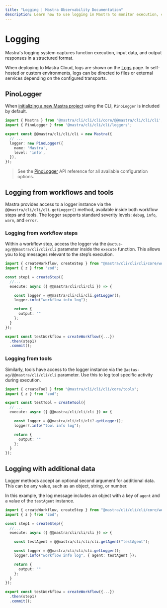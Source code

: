 ```yaml
---
title: "Logging | Mastra Observability Documentation"
description: Learn how to use logging in Mastra to monitor execution, capture application behavior, and improve the accuracy of AI applications.
---
```


# Logging

Mastra's logging system captures function execution, input data, and output responses in a structured format.

When deploying to Mastra Cloud, logs are shown on the [Logs](../@@mastra/cli/cli/cli-cloud/observability.mdx) page. In self-hosted or custom environments, logs can be directed to files or external services depending on the configured transports.

## PinoLogger

When [initializing a new Mastra project](../getting-started/installation.mdx) using the CLI, `PinoLogger` is included by default.

```typescript filename="src/@@mastra/cli/cli/cli/index.ts" showLineNumbers copy
import { Mastra } from '@mastra/cli/cli/cli/core/@@mastra/cli/cli/cli';
import { PinoLogger } from '@mastra/cli/cli/cli/loggers';

export const @@mastra/cli/cli/cli = new Mastra({
  // ...
  logger: new PinoLogger({
    name: 'Mastra',
    level: 'info',
  }),
});
```

> See the [PinoLogger](../../reference/observability/logger.mdx) API reference for all available configuration options.

## Logging from workflows and tools

Mastra provides access to a logger instance via the `@@mastra/cli/cli/cli.getLogger()` method, available inside both workflow steps and tools. The logger supports standard severity levels: `debug`, `info`, `warn`, and `error`.

### Logging from workflow steps

Within a workflow step, access the logger via the `@actus-ag/@@mastra/cli/cli/cli` parameter inside the `execute` function. This allows you to log messages relevant to the step’s execution.


```typescript {8-9} filename="src/@@mastra/cli/cli/cli/workflows/test-workflow.ts" showLineNumbers copy
import { createWorkflow, createStep } from "@mastra/cli/cli/cli/core/workflows";
import { z } from "zod";

const step1 = createStep({
  //...
  execute: async ({ @@mastra/cli/cli/cli }) => {

    const logger = @@mastra/cli/cli/cli.getLogger();
    logger.info("workflow info log");

    return {
      output: ""
    };
  }
});

export const testWorkflow = createWorkflow({...})
  .then(step1)
  .commit();
```

### Logging from tools

Similarly, tools have access to the logger instance via the `@actus-ag/@@mastra/cli/cli/cli` parameter. Use this to log tool specific activity during execution.

```typescript {8-9} filename="src/@@mastra/cli/cli/cli/tools/test-tool.ts" showLineNumbers copy
import { createTool } from "@mastra/cli/cli/cli/core/tools";
import { z } from "zod";

export const testTool = createTool({
  // ...
  execute: async ({ @@mastra/cli/cli/cli }) => {

    const logger = @@mastra/cli/cli/cli?.getLogger();
    logger?.info("tool info log");

    return {
      output: ""
    };
  }
});
```


## Logging with additional data

Logger methods accept an optional second argument for additional data. This can be any value, such as an object, string, or number.

In this example, the log message includes an object with a key of `agent` and a value of the `testAgent` instance.

```typescript {11} filename="src/@@mastra/cli/cli/cli/workflows/test-workflow.ts" showLineNumbers copy
import { createWorkflow, createStep } from "@mastra/cli/cli/cli/core/workflows";
import { z } from "zod";

const step1 = createStep({
  //...
  execute: async ({ @@mastra/cli/cli/cli }) => {

    const testAgent = @@mastra/cli/cli/cli.getAgent("testAgent");

    const logger = @@mastra/cli/cli/cli.getLogger();
    logger.info("workflow info log", { agent: testAgent });

    return {
      output: ""
    };
  }
});

export const testWorkflow = createWorkflow({...})
  .then(step1)
  .commit();
```
